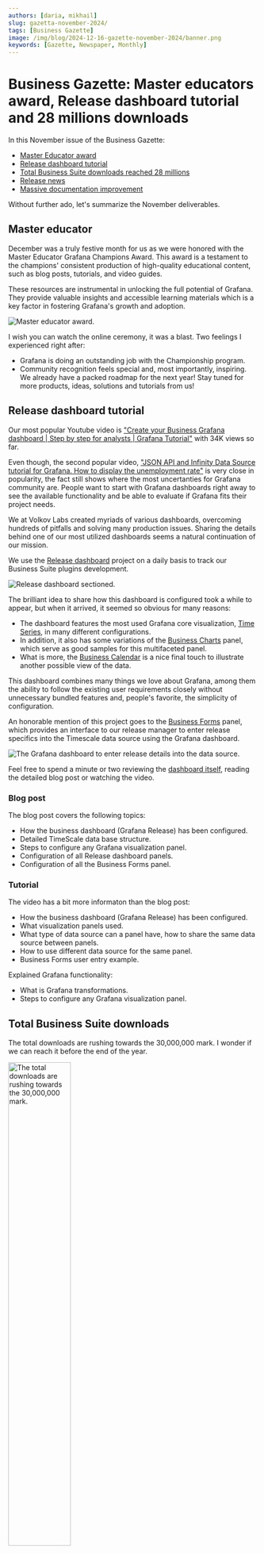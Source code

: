 ```yaml
---
authors: [daria, mikhail]
slug: gazetta-november-2024/
tags: [Business Gazette]
image: /img/blog/2024-12-16-gazette-november-2024/banner.png
keywords: [Gazette, Newspaper, Monthly]
---
```



# Business Gazette: Master educators award, Release dashboard tutorial and 28 millions downloads

In this November issue of the Business Gazette:

- [Master Educator award](#master-educator)
- [Release dashboard tutorial](#release-dashboard-tutorial)
- [Total Business Suite downloads reached 28 millions](#total-business-suite-downloads)
- [Release news](#release-news)
- [Massive documentation improvement](#massive-documentation-improvement)

Without further ado, let's summarize the November deliverables.

## Master educator

December was a truly festive month for us as we were honored with the Master Educator Grafana Champions Award. This award is a testament to the champions' consistent production of high-quality educational content, such as blog posts, tutorials, and video guides.

These resources are instrumental in unlocking the full potential of Grafana. They provide valuable insights and accessible learning materials which is a key factor in fostering Grafana's growth and adoption.

<Image
  title="Master educator award."
  src="/img/blog/2024-12-16-gazette-november-2024/award.png"
/>

I wish you can watch the online ceremony, it was a blast.
Two feelings I experienced right after:

- Grafana is doing an outstanding job with the Championship program.
- Community recognition feels special and, most importantly, inspiring. We already have a packed roadmap for the next year! Stay tuned for more products, ideas, solutions and tutorials from us!

## Release dashboard tutorial

Our most popular Youtube video is ["Create your Business Grafana dashboard | Step by step for analysts | Grafana Tutorial"](https://www.youtube.com/watch?v=HNCKbGfAU0Q) with 34K views so far.

Even though, the second popular video, ["JSON API and Infinity Data Source tutorial for Grafana. How to display the unemployment rate"](https://www.youtube.com/watch?v=B4Uj1n4Cr88) is very close in popularity, the fact still shows where the most uncertanties for Grafana community are. People want to start with Grafana dashboards right away to see the available functionality and be able to evaluate if Grafana fits their project needs.

We at Volkov Labs created myriads of various dashboards, overcoming hundreds of pitfalls and solving many production issues. Sharing the details behind one of our most utilized dashboards seems a natural continuation of our mission.

We use the [Release dashboard](https://release.volkovlabs.io/) project on a daily basis to track our Business Suite plugins development.

<Image
  title="Release dashboard sectioned."
  src="/img/blog/2024-11-13-release-dashboard/release-dashboard.png"
/>

The brilliant idea to share how this dashboard is configured took a while to appear, but when it arrived, it seemed so obvious for many reasons:

- The dashboard features the most used Grafana core visualization, [Time Series](https://www.youtube.com/watch?v=YpOazX67GSo), in many different configurations.
- In addition, it also has some variations of the [Business Charts](/plugins/business-charts/) panel, which serve as good samples for this multifaceted panel.
- What is more, the [Business Calendar](/plugins/business-calendar/) is a nice final touch to illustrate another possible view of the data.

This dashboard combines many things we love about Grafana, among them the ability to follow the existing user requirements closely without unnecessary bundled features and, people's favorite, the simplicity of configuration.

An honorable mention of this project goes to the [Business Forms](/plugins/business-forms/) panel, which provides an interface to our release manager to enter release specifics into the Timescale data source using the Grafana dashboard.

<Image
  title="The Grafana dashboard to enter release details into the data source."
  src="/img/blog/2024-11-13-release-dashboard/release-details.png"
/>

Feel free to spend a minute or two reviewing the [dashboard itself](https://release.volkovlabs.io/), reading the detailed blog post or watching the video.

### Blog post

The blog post covers the following topics:

- How the business dashboard (Grafana Release) has been configured.
- Detailed TimeScale data base structure.
- Steps to configure any Grafana visualization panel.
- Configuration of all Release dashboard panels.
- Configuration of all the Business Forms panel.

<BlogPost id="release-dashboard-20241113" />

### Tutorial

The video has a bit more informaton than the blog post:

- How the business dashboard (Grafana Release) has been configured.
- What visualization panels used.
- What type of data source can a panel have, how to share the same data source between panels.
- How to use different data source for the same panel.
- Business Forms user entry example.

Explained Grafana functionality:

- What is Grafana transformations.
- Steps to configure any Grafana visualization panel.

<Youtube
  id="tUGRQBBZoRQ"
  title="How to create a business dashboard in Grafana. Plugin Release dashboard."
/>

## Total Business Suite downloads

The total downloads are rushing towards the 30,000,000 mark. I wonder if we can reach it before the end of the year.

<Image
  title="The total downloads are rushing towards the 30,000,000 mark."
  src="/img/blog/2024-12-16-gazette-november-2024/28m.png"
  width="50%"
/>

## Release news

:::tip FYI
Every updated plugin is compatible with Grafana 11.3 scenes-powered dashboards.
:::

In November 2024, we published six plugin releases, focusing on our rising star, the [Business Table](/plugins/business-table/) panel. This plugin keeps staggering users with its functionality. We are happy to see the unstoppable demand from the community.

<Image
  title="The Business Suite plugin collection releases in November 2024."
  src="/img/blog/2024-12-16-gazette-november-2024/calendar-nov-2024.png"
/>

One of the most requested features for the [Business Table](/plugins/business-table/) was [add and delete a row](/blog/business-table-1.9.0/#ability-to-add-and-delete-a-row). It became available starting from version 1.9.0

<Image
  title="Add and delete rows from the Business Table directly from the Grafana dashboard."
  src="/img/blog/2024-12-04-business-table-1.9.0/table-add-delete-row.gif"
  width="70%"
/>

This feature also means that the [Business Table](/plugins/business-table/) becomes the second out of the [Business Suite](/plugins/) collection after the [Business Forms](/plugins/business-forms/), to allow transmitting data back into the connected data source.

In addition, we spiced up the Business Table with many new [display column types](/blog/business-table-1.9.0/#new-column-types) and [editable types](/blog/business-table-1.9.0/#new-editor-types).

The [Visual Editor](/plugins/business-charts/visualeditor) of the [Business Charts](/plugins/business-charts/) 6.5.0, in addition to all existing, also supports [scatter](/blog/echarts-panel-6.5.0/#scatter) and [boxplot](/blog/echarts-panel-6.5.0/#boxplot) types.

<table>
  <tr style={{ border: 0 }}>
    <td style={{ border: 0, width: "50%" }}>
      <BlogPost id="business-table-1.9.0" />
    </td>
    <td style={{ border: 0 }}>
      <BlogPost id="echarts-panel-6.5.0" />
    </td>
  </tr>
</table>

In November, the [Business Calendar](/plugins/business-calendar/) 3.8.0 got a improved [**Year**](/blog/calendar-panel-3.8.0/#year-view) layout as well as [panel-specific language(datetime) format](/blog/calendar-panel-3.8.0/#panel-specific-languagedatetime-format). The second means that one dashboard can simultaneously contain many different languages (formats).

The [Business Forms](/plugins/business-forms/) become even more dynamic with release 4.9.0 because now, besides all visual elements, sections can be generated dynamically as well.

<table>
  <tr style={{ border: 0 }}>
    <td style={{ border: 0, width: "50%" }}>
      <BlogPost id="calendar-panel-3.8.0" />
    </td>
    <td style={{ border: 0 }}>
      <BlogPost id="form-panel-4.9.0" />
    </td>
  </tr>
</table>

## Massive documentation improvement

Keeping documentation up-to-date is the real challenge of fast-expanding plugin functionality, especially if not only simple features are added but the whole configuration approach changes

In November, we found time to revamp the documentation for the [Business Table](/plugins/business-table) panel.

Let us know if the schema below makes it easy to follow the configurational steps.

<Image
  title="The Business Table configuration steps."
  src="/img/blog/2024-12-16-gazette-november-2024/table-data-flow.png"
/>

<Feedback />
